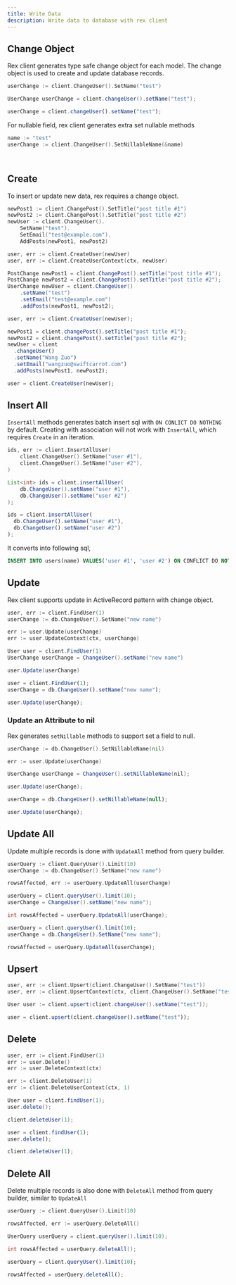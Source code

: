 ```yaml
---
title: Write Data
description: Write data to database with rex client
---
```



## Change Object

Rex client generates type safe change object for each model. The change object is used to create and update database records.

<Tabs groupId="generator">
  <TabItem value="go" label="Go" default>

```go
userChange := client.ChangeUser().SetName("test")
```

  </TabItem>
  <TabItem value="java" label="Java">

```java
UserChange userChange = client.changeUser().setName("test");
```

  </TabItem>
  <TabItem value="typescript" label="TypeScript">

```typescript
userChange = client.changeUser().setName("test");
```

  </TabItem>
</Tabs>

For nullable field, rex client generates extra set nullable methods

<Tabs groupId="generator">
  <TabItem value="go" label="Go" default>

```go
name := "test"
userChange := client.ChangeUser().SetNillableName(&name)
```

  </TabItem>
  <TabItem value="java" label="Java">

```java

```

  </TabItem>
  <TabItem value="typescript" label="TypeScript">

```typescript

```

  </TabItem>
</Tabs>

## Create

To insert or update new data, rex requires a change object.

<Tabs groupId="generator">
  <TabItem value="go" label="Go" default>

```go
newPost1 := client.ChangePost().SetTitle("post title #1")
newPost2 := client.ChangePost().SetTitle("post title #2")
newUser := client.ChangeUser().
	SetName("test").
	SetEmail("test@example.com").
	AddPosts(newPost1, newPost2)

user, err := client.CreateUser(newUser)
user, err := client.CreateUserContext(ctx, newUser)
```

  </TabItem>
  <TabItem value="java" label="Java">

```java
PostChange newPost1 = client.ChangePost().setTitle("post title #1");
PostChange newPost2 = client.ChangePost().setTitle("post title #2");
UserChange newUser = client.ChangeUser()
	.setName("test")
	.setEmail("test@example.com")
	.addPosts(newPost1, newPost2);

user, err := client.CreateUser(newUser);
```

  </TabItem>
  <TabItem value="typescript" label="TypeScript">

```typescript
newPost1 = client.changePost().setTitle("post title #1");
newPost2 = client.changePost().setTitle("post title #2");
newUser = client
  .changeUser()
  .setName("Wang Zuo")
  .setEmail("wangzuo@swiftcarrot.com")
  .addPosts(newPost1, newPost2);

user = client.CreateUser(newUser);
```

  </TabItem>
</Tabs>

## Insert All

`InsertAll` methods generates batch insert sql with `ON CONLICT DO NOTHING` by default. Creating with association will not work with `InsertAll`, which requires `Create` in an iteration.

<Tabs groupId="generator">
  <TabItem value="go" label="Go" default>

```go
ids, err := client.InsertAllUser(
	client.ChangeUser().SetName("user #1"),
	client.ChangeUser().SetName("user #2"),
)
```

  </TabItem>
  <TabItem value="java" label="Java">

```java
List<int> ids = client.insertAllUser(
	db.ChangeUser().setName("user #1"),
	db.ChangeUser().setName("user #2")
);
```

  </TabItem>
  <TabItem value="typescript" label="TypeScript">

```typescript
ids = client.insertAllUser(
  db.ChangeUser().setName("user #1"),
  db.ChangeUser().setName("user #2")
);
```

  </TabItem>
</Tabs>

It converts into following sql,

```sql
INSERT INTO users(name) VALUES('user #1', 'user #2') ON CONFLICT DO NOTHING RETURNING id;
```

## Update

Rex client supports update in ActiveRecord pattern with change object.

<Tabs groupId="generator">
  <TabItem value="go" label="Go" default>

```go
user, err := client.FindUser(1)
userChange := db.ChangeUser().SetName("new name")

err := user.Update(userChange)
err := user.UpdateContext(ctx, userChange)
```

  </TabItem>
  <TabItem value="java" label="Java">

```java
User user = client.FindUser(1)
UserChange userChange = ChangeUser().setName("new name")

user.Update(userChange)
```

  </TabItem>
  <TabItem value="typescript" label="TypeScript">

```typescript
user = client.FindUser(1);
userChange = db.ChangeUser().setName("new name");

user.Update(userChange);
```

  </TabItem>
</Tabs>

### Update an Attribute to nil

Rex generates `setNillable` methods to support set a field to null.

<Tabs groupId="generator">
  <TabItem value="go" label="Go" default>

```go
userChange := db.ChangeUser().SetNillableName(nil)

err := user.Update(userChange)
```

  </TabItem>
  <TabItem value="java" label="Java">

```java
UserChange userChange = ChangeUser().setNillableName(nil);

user.Update(userChange);
```

  </TabItem>
  <TabItem value="typescript" label="TypeScript">

```typescript
userChange = db.ChangeUser().setNillableName(null);

user.Update(userChange);
```

  </TabItem>
</Tabs>

## Update All

Update multiple records is done with `UpdateAll` method from query builder.

<Tabs groupId="generator">
  <TabItem value="go" label="Go" default>

```go
userQuery := client.QueryUser().Limit(10)
userChange := db.ChangeUser().SetName("new name")

rowsAffected, err := userQuery.UpdateAll(userChange)
```

  </TabItem>
  <TabItem value="java" label="Java">

```java
userQuery = client.queryUser().limit(10);
userChange = ChangeUser().setName("new name");

int rowsAffected = userQuery.UpdateAll(userChange);
```

  </TabItem>
  <TabItem value="typescript" label="TypeScript">

```typescript
userQuery = client.queryUser().limit(10);
userChange = db.ChangeUser().SetName("new name");

rowsAffected = userQuery.UpdateAll(userChange);
```

  </TabItem>
</Tabs>

## Upsert

<Tabs groupId="generator">
  <TabItem value="go" label="Go" default>

```go
user, err := client.Upsert(client.ChangeUser().SetName("test"))
user, err := client.UpsertContext(ctx, client.ChangeUser().SetName("test"))
```

  </TabItem>
  <TabItem value="java" label="Java">

```java
User user := client.upsert(client.changeUser().setName("test"));
```

  </TabItem>
  <TabItem value="typescript" label="TypeScript">

```typescript
user = client.upsert(client.changeUser().setName("test"));
```

  </TabItem>
</Tabs>

## Delete

<Tabs groupId="generator">
  <TabItem value="go" label="Go" default>

```go
user, err := client.FindUser(1)
err := user.Delete()
err := user.DeleteContext(ctx)

err := client.DeleteUser(1)
err := client.DeleteUserContext(ctx, 1)
```

  </TabItem>
  <TabItem value="java" label="Java">

```java
User user = client.findUser(1);
user.delete();

client.deleteUser(1);
```

  </TabItem>
  <TabItem value="typescript" label="TypeScript">

```typescript
user = client.findUser(1);
user.delete();

client.deleteUser(1);
```

  </TabItem>
</Tabs>

## Delete All

Delete multiple records is also done with `DeleteAll` method from query builder, similar to `UpdateAll`

<Tabs groupId="generator">
  <TabItem value="go" label="Go" default>

```go
userQuery := client.QueryUser().Limit(10)

rowsAffected, err := userQuery.DeleteAll()
```

  </TabItem>
  <TabItem value="java" label="Java">

```java
UserQuery userQuery = client.queryUser().limit(10);

int rowsAffected = userQuery.deleteAll();
```

  </TabItem>
  <TabItem value="typescript" label="TypeScript">

```typescript
userQuery = client.queryUser().limit(10);

rowsAffected = userQuery.deleteAll();
```

  </TabItem>
</Tabs>
